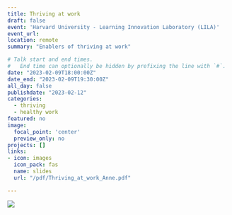```yaml
---
title: Thriving at work
draft: false
event: 'Harvard University - Learning Innovation Laboratory (LILA)'
event_url: 
location: remote
summary: "Enablers of thriving at work"

# Talk start and end times.
#   End time can optionally be hidden by prefixing the line with `#`.
date: "2023-02-09T18:00:00Z"
date_end: "2023-02-09T19:30:00Z"
all_day: false
publishdate: "2023-02-12"
categories:
  - thriving
  - healthy work
featured: no
image:
  focal_point: 'center'
  preview_only: no
projects: []
links:
- icon: images
  icon_pack: fas
  name: slides
  url: "/pdf/Thriving_at_work_Anne.pdf"

---
```


![](/img/thriving.png)
